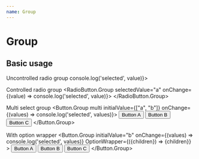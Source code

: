 ```yaml
---
name: Group
---
```



# Group

## Basic usage

<Playground>
  <Text>Uncontrolled radio group</Text>
  <RadioButton.Group initialValue="a" onChange={(value) => console.log('selected', value)}>
    <RadioButton label="Option 1" value="a" />
    <RadioButton label="Option 2" value="b" />
    <RadioButton label="Option 3" value="c" disabled />
  </RadioButton.Group>

  <Text>Controlled radio group</Text>
  <RadioButton.Group selectedValue="a" onChange={(value) => console.log('selected', value)}>
    <RadioButton label="Option 1" value="a" />
    <RadioButton label="Option 2" value="b" />
    <RadioButton label="Option 3" value="c" disabled />
  </RadioButton.Group>

  <Text>Multi select group</Text>
  <Button.Group multi initialValue={["a", "b"]} onChange={(values) => console.log('selected', values)}>
    <Button value="a">Button A</Button>
    <Button value="b">Button B</Button>
    <Button value="c">Button C</Button>
  </Button.Group>

  <Text>With option wrapper</Text>
  <Button.Group
    initialValue="b"
    onChange={(values) => console.log('selected', values)}
    OptionWrapper={({children}) => <View m={4}>{children}</View>}
    >
    <Button value="a">Button A</Button>
    <Button value="b">Button B</Button>
    <Button value="c">Button C</Button>
  </Button.Group>
</Playground>
